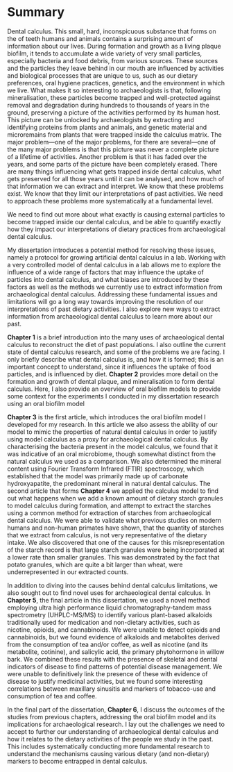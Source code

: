# Summary {-}

<!-- Dental calculus -->

Dental calculus. This small, hard, inconspicuous substance that forms on the of
teeth humans and animals contains a surprising amount of information about our
lives. During formation and growth as a living plaque biofilm, it tends to
accumulate a wide variety of very small particles, especially bacteria and food
debris, from various sources. 
These sources and
the particles they leave behind in our mouth are influenced by activities and
biological processes that are unique to us, such as our dietary preferences,
oral hygiene practices, genetics, and the environment in which we live.
<!-- archaeological dental calculus -->
What makes it so interesting to archaeologists is that, following mineralisation,
these particles become trapped and
well-protected against removal and degradation during hundreds to thousands of
years in the ground, preserving a picture of the activities performed by its
human host. This picture can be unlocked by archaeologists by extracting and
identifying proteins from plants and animals, and genetic material and microremains
from plants that were trapped inside the calculus matrix.
<!-- Problem formulation -->
The major problem—one of the major problems, for there are several—one of the many
major problems is that this picture was never a complete picture of a lifetime of
activities. Another problem is that it has faded over the years, and some parts of
the picture have been completely erased. There are many things influencing what
gets trapped inside dental calculus, what gets preserved for all those years until
it can be analysed, and how much of that information we can extract and interpret.
<!-- research questions -->
We know that these problems exist. We know that they limit our interpretations of
past activities. We need to approach these problems more systematically at a
fundamental level. 

We need to find out more
about what exactly is causing external particles to become trapped inside our
dental calculus, and be able to quantify exactly how they impact our interpretations
of dietary practices from archaeological dental calculus.

My dissertation introduces a potential method for resolving these issues, namely
a protocol for growing artificial dental calculus in a lab. Working with a very
controlled model of dental calculus in a lab allows me
to explore the influence of a wide range of factors that may influence the uptake
of particles into dental calculus, and what biases are introduced by these factors
as well as the methods we currently use to extract information from archaeological
dental calculus. Addressing these fundamental issues and limitations will go a
long way towards improving the resolution of our interpretations of past dietary
activities. I also explore new ways to extract information from archaeological
dental calculus to learn more about our past.

<!-- summary of dissertation chapters -->
**Chapter 1** is a brief introduction into the many uses of
archaeological dental calculus to reconstruct the diet of past populations.
I also outline the current state of dental calculus research, and some of the
problems we are facing. I only briefly describe what dental calculus is, and
how it is formed; this is an important concept to understand, since it influences
the uptake of food particles, and is influenced by diet. **Chapter 2** provides
more detail on the formation and growth of dental plaque, and mineralisation
to form dental calculus. Here, I also provide an overview of oral biofilm models
to provide some context for the experiments I conducted in my dissertation research
using an oral biofilm model

**Chapter 3** is the first article, which introduces
the oral biofilm model I developed for my research. In this article we also
assess the ability of our model to mimic the properties of natural dental calculus
in order to justify using model calculus as a proxy for archaeological dental
calculus. By characterising the bacteria present in the model calculus,
<!-- elaborate on method - sequencing the DNA and identifying species abundances-->
we found
that it was indicative of an oral microbiome, though somewhat distinct from the
natural calculus we used as a comparison. We also determined the mineral content
using Fourier Transform Infrared (FTIR) spectroscopy, which established that the
model was primarily made up of carbonate hydroxyapatite, the predominant mineral
in natural dental calculus. The second article that forms **Chapter 4** we applied
the calculus model to find out what happens when we add a known amount of
dietary starch granules to model calculus during formation, and attempt to extract
the starches using a common method for extraction of starches from archaeological
dental calculus. We were able to validate what previous studies on modern humans
and non-human primates have shown, that the quantity of starches that we extract
from calculus, is not very representative of the dietary intake.
We also discovered that one of the causes for this misrepresentation of the starch
record is that large starch granules were being incorporated at a lower rate
than smaller granules. This was demonstrated by the fact that potato granules,
which are quite a bit larger than wheat, were underrepresented in our extracted
counts.

In addition to diving into the causes behind dental calculus limitations, we also
sought out to find novel uses for archaeological dental calculus. In **Chapter 5**,
the final article in this dissertation, we used a novel method employing
ultra high performance liquid chromatography-tandem mass spectrometry
(UHPLC-MS/MS) to identify various plant-based alkaloids traditionally used
for medication and non-dietary activities, such as nicotine, opioids, and
cannabinoids.
We were unable to detect opioids and cannabinoids, but
we found evidence of alkaloids and metabolites derived from the consumption of
tea and/or coffee, as well as nicotine (and its metabolite, cotinine), and
salicylic acid, the primary phytohormone in willow bark. 
 We combined these results with the presence of skeletal and dental
indicators of disease to find patterns of potential disease management.
We were unable to
definitively link the presence of these with evidence of disease to justify
medicinal activities, but we found some interesting correlations between
maxillary sinusitis and markers of tobacco-use and consumption of tea and coffee.

In the final part of the dissertation, **Chapter 6**, I discuss the outcomes of
the studies from previous chapters, addressing the oral biofilm model and its
implications for archaeological research. I lay out the challenges we need to
accept to further our understanding of archaeological dental calculus and how it
relates to the dietary activities of the people we study in the past. This includes
systematically conducting more fundamental research to understand the mechanisms
causing various dietary (and non-dietary) markers to become entrapped in dental
calculus.


<!-- discussion -->

<!-- # Samenvatting {-}

<!-- will be provided when the English version is approved -->

<!-- non-specialist summary -->